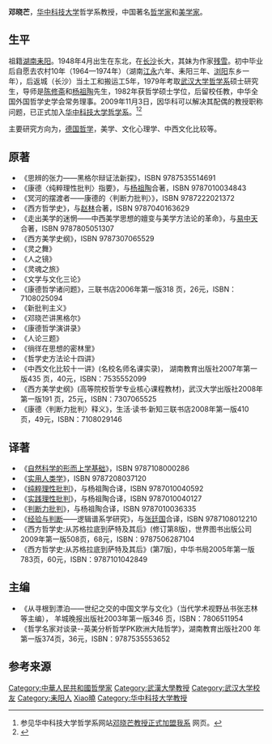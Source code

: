 '''邓晓芒'''{{BD|1948年|4月|catIdx=D邓}}，[[华中科技大学|华中科技大学]]哲学系教授，中国著名[[哲学家|哲学家]]和[[美学|美学家]]。
==生平==
祖籍[[湖南|湖南]][[耒阳|耒阳]]。1948年4月出生在东北，在[[长沙|长沙]]长大，其妹为作家[[残雪|残雪]]。初中毕业后自愿去农村10年（1964—1974年）（湖南[[江永|江永]]六年、耒阳三年、[[浏阳|浏阳]]东乡一年），后返城（长沙）当土工和搬运工5年，1979年考取[[武汉大学|武汉大学]][[武汉大学哲学系|哲学系]]硕士研究生，导师是[[陈修斋|陈修斋]]和[[杨祖陶|杨祖陶]]先生，1982年获哲学硕士学位，后留校任教，中华全国外国哲学史学会常务理事。2009年11月3日，因华科可以解决其配偶的教授职称问题，已正式加入[[华中科技大学哲学系|华中科技大学哲学系]]。<ref>参见华中科技大学哲学系网站[http://ggglxy.scu.edu.cn/news.aspx?id=1081&t=158 邓晓芒教授正式加盟我系] {{webarchive|url=https://web.archive.org/web/20160304220236/http://ggglxy.scu.edu.cn/news.aspx?id=1081&t=158 |date=2016-03-04 }}网页。</ref><ref name="邓晓芒亲自回应去华科一事：我希望两边兼顾">{{cite web| url=http://news.ziqiang.net/news_10753.html| title=邓晓芒亲自回应去华科一事：我希望两边兼顾| accessdate=2012-04-08| archive-date=2010-02-09| archive-url=https://web.archive.org/web/20100209071922/http://news.ziqiang.net/news_10753.html| dead-url=yes}}</ref>

主要研究方向为，[[德国|德国]][[哲学|哲学]]，美学、文化心理学、中西文化比较等。

== 原著 ==
*《思辨的张力——黑格尔辩证法新探》，ISBN 9787535514691
*《康德〈纯粹理性批判〉指要》，与[[杨祖陶|杨祖陶]]合著，ISBN 9787010034843
*《冥河的摆渡者——康德的〈判断力批判〉》，ISBN 9787222021372
*《西方哲学史》，与[[赵林_(哲学家)|赵林]]合著，ISBN 9787040163629
*《走出美学的迷惘——中西美学思想的嬗变与美学方法论的革命》，与[[易中天|易中天]]合著，ISBN 9787805051307
*《西方美学史纲》，ISBN 9787307065529
*《灵之舞》
*《人之镜》
*《灵魂之旅》
*《文学与文化三论》
*《康德哲学诸问题》，三联书店2006年第一版318 页，26元，ISBN：7108025094
*《新批判主义》
*《邓晓芒讲黑格尔》
*《康德哲学演讲录》
*《人论三题》
*《徜徉在思想的密林里》
*《哲学史方法论十四讲》
*《中西文化比较十一讲》(名校名师名课实录)， 湖南教育出版社2007年第一版435 页，40元，ISBN：7535552099
*《西方美学史纲》(高等院校哲学专业核心课程教材)，武汉大学出版社2008年第一版191 页，25元，ISBN：7307065525
*《康德〈判断力批判〉释义》，生活·读书·新知三联书店2008年第一版410 页，49元，ISBN：7108029146

== 译著 ==
*《[[自然科学的形而上学基础|自然科学的形而上学基础]]》，ISBN 9787108000286
*《[[实用人类学|实用人类学]]》，ISBN 9787208037120
*《[[纯粹理性批判|纯粹理性批判]]》，与杨祖陶合译，ISBN 9787010040592
*《[[实践理性批判|实践理性批判]]》，与杨祖陶合译，ISBN 9787010040127
*《[[判断力批判|判断力批判]]》，与杨祖陶合译，ISBN 9787010036335
*《[[经验与判断|经验与判断]]——逻辑谱系学研究》，与[[张廷国|张廷国]]合译，ISBN 9787108012210
*《西方哲学史:从苏格拉底到萨特及其后》(修订第8版)，世界图书出版公司2009年第一版508页，68元，ISBN：9787506287104 
*《西方哲学史:从苏格拉底到萨特及其后》(第7版)，中华书局2005年第一版783页，60元，ISBN：9787101042849

== 主编 ==
*《从寻根到漂泊——世纪之交的中国文学与文化》（当代学术视野丛书张志林等主编）， 羊城晚报出版社2003年第一版346 页，ISBN：7806511954
*《哲学名家对谈录--英美分析哲学PK欧洲大陆哲学》，湖南教育出版社200 年第一版374页，36元，ISBN：9787535553652

==参考来源==
<div class="references-small">
<references />
</div>

{{DEFAULTSORT:Deng鄧}}
[[Category:中華人民共和國哲學家|Category:中華人民共和國哲學家]]
[[Category:武漢大學教授|Category:武漢大學教授]]
[[Category:武汉大学校友|Category:武汉大学校友]]
[[Category:耒阳人|Category:耒阳人]]
[[Category:鄧姓|Xiao曉]]
[[Category:华中科技大学教授|Category:华中科技大学教授]]